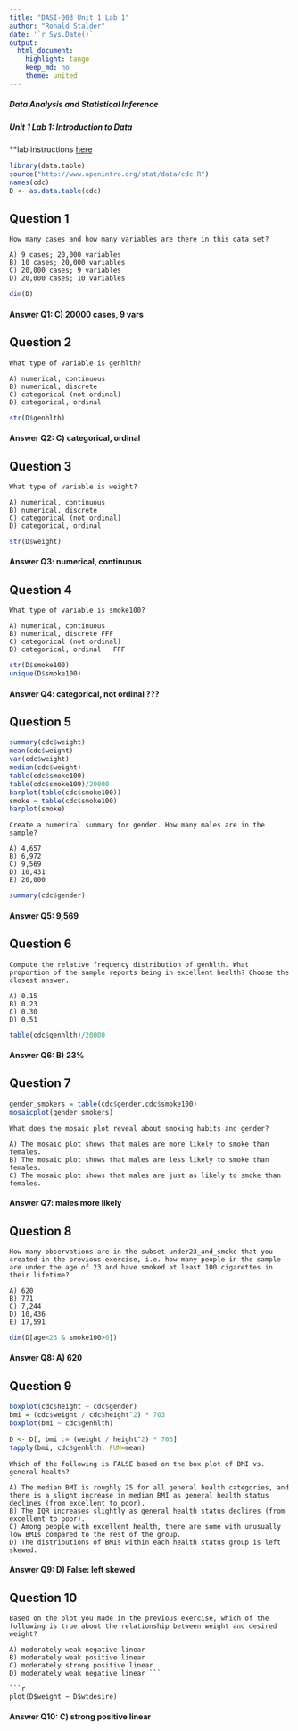 ```yaml
---
title: "DASI-003 Unit 1 Lab 1"
author: "Ronald Stalder"
date: '`r Sys.Date()`'
output:
  html_document:
    highlight: tango
    keep_md: no
    theme: united
---
```


<style type="text/css">
table {
  width: 90%;
  border: 1px solid black;
}
table tr:first-child,
table tr td:first-child {
  color: #000080;
  background-color: #BCD2EE;
  border-bottom: 1px solid black;
}
table tr td {
  padding-left: 5px;
  border-right: 1px solid black;
}
</style>

##### Data Analysis and Statistical Inference 
##### Unit 1 Lab 1: Introduction to Data

**lab instructions [here](https://d396qusza40orc.cloudfront.net/statistics/Documents/Labs/lab1.html)

```r
library(data.table)
source("http://www.openintro.org/stat/data/cdc.R")
names(cdc)
D <- as.data.table(cdc)
```

## Question 1

```
How many cases and how many variables are there in this data set? 

A) 9 cases; 20,000 variables 
B) 10 cases; 20,000 variables 
C) 20,000 cases; 9 variables 
D) 20,000 cases; 10 variables 
```

```r
dim(D)
```

#### Answer Q1:  C) 20000 cases, 9 vars

## Question 2

```
What type of variable is genhlth? 

A) numerical, continuous 
B) numerical, discrete 
C) categorical (not ordinal) 
D) categorical, ordinal 
```

```r
str(D$genhlth)
```

#### Answer Q2:  C) categorical, ordinal

## Question 3

```
What type of variable is weight? 

A) numerical, continuous 
B) numerical, discrete 
C) categorical (not ordinal) 
D) categorical, ordinal 
```

```r
str(D$weight)
```

#### Answer Q3:  numerical, continuous

## Question 4

```
What type of variable is smoke100? 

A) numerical, continuous 
B) numerical, discrete FFF
C) categorical (not ordinal) 
D) categorical, ordinal   FFF
```

```r
str(D$smoke100)
unique(D$smoke100)
```

#### Answer Q4:  categorical, not ordinal ???

## Question 5

```r
summary(cdc$weight)
mean(cdc$weight) 
var(cdc$weight)
median(cdc$weight)
table(cdc$smoke100)
table(cdc$smoke100)/20000
barplot(table(cdc$smoke100))
smoke = table(cdc$smoke100)
barplot(smoke)
```

```
Create a numerical summary for gender. How many males are in the sample? 

A) 4,657 
B) 6,972 
C) 9,569 
D) 10,431 
E) 20,000 
```

```r
summary(cdc$gender)
```

#### Answer Q5:  9,569

## Question 6

```
Compute the relative frequency distribution of genhlth. What proportion of the sample reports being in excellent health? Choose the closest answer. 

A) 0.15 
B) 0.23 
C) 0.30 
D) 0.51 
```

```r
table(cdc$genhlth)/20000
```

#### Answer Q6:  B) 23%

## Question 7

```r
gender_smokers = table(cdc$gender,cdc$smoke100)
mosaicplot(gender_smokers)
```

```
What does the mosaic plot reveal about smoking habits and gender? 

A) The mosaic plot shows that males are more likely to smoke than females. 
B) The mosaic plot shows that males are less likely to smoke than females. 
C) The mosaic plot shows that males are just as likely to smoke than females. 
```

#### Answer Q7:  males more likely


## Question 8

```
How many observations are in the subset under23_and_smoke that you created in the previous exercise, i.e. how many people in the sample are under the age of 23 and have smoked at least 100 cigarettes in their lifetime?

A) 620
B) 771
C) 7,244
D) 10,436
E) 17,591
```

```r
dim(D[age<23 & smoke100>0])
```

#### Answer Q8:  A) 620

## Question 9

```r
boxplot(cdc$height ~ cdc$gender)
bmi = (cdc$weight / cdc$height^2) * 703
boxplot(bmi ~ cdc$genhlth)

D <- D[, bmi := (weight / height^2) * 703]
tapply(bmi, cdc$genhlth, FUN=mean)

```

```
Which of the following is FALSE based on the box plot of BMI vs. general health?

A) The median BMI is roughly 25 for all general health categories, and there is a slight increase in median BMI as general health status declines (from excellent to poor). 
B) The IQR increases slightly as general health status declines (from excellent to poor). 
C) Among people with excellent health, there are some with unusually low BMIs compared to the rest of the group. 
D) The distributions of BMIs within each health status group is left skewed.
```

#### Answer Q9:  D) False: left skewed

## Question 10

```
Based on the plot you made in the previous exercise, which of the following is true about the relationship between weight and desired weight? 

A) moderately weak negative linear 
B) moderately weak positive linear 
C) moderately strong positive linear 
D) moderately weak negative linear ```

```r
plot(D$weight ~ D$wtdesire)
```

#### Answer Q10:  C) strong positive linear

